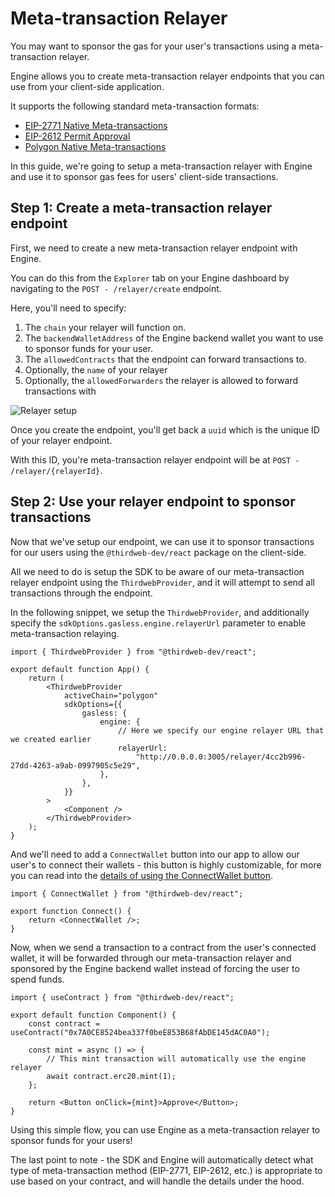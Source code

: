 
# Meta-transaction Relayer

You may want to sponsor the gas for your user's transactions using a meta-transaction relayer.

Engine allows you to create meta-transaction relayer endpoints that you can use from your client-side application.

It supports the following standard meta-transaction formats:

- [EIP-2771 Native Meta-transactions](https://eips.ethereum.org/EIPS/eip-2771)
- [EIP-2612 Permit Approval](https://eips.ethereum.org/EIPS/eip-2612)
- [Polygon Native Meta-transactions](https://wiki.polygon.technology/docs/pos/design/transactions/meta-transactions/meta-transactions/)

In this guide, we're going to setup a meta-transaction relayer with Engine and use it to sponsor gas fees for users' client-side transactions.

## Step 1: Create a meta-transaction relayer endpoint

First, we need to create a new meta-transaction relayer endpoint with Engine.

You can do this from the `Explorer` tab on your Engine dashboard by navigating to the `POST - /relayer/create` endpoint.

Here, you'll need to specify:

1. The `chain` your relayer will function on.
2. The `backendWalletAddress` of the Engine backend wallet you want to use to sponsor funds for your user.
3. The `allowedContracts` that the endpoint can forward transactions to.
4. Optionally, the `name` of your relayer
5. Optionally, the `allowedForwarders` the relayer is allowed to forward transactions with

<Image src={Relayer1} alt="Relayer setup" className="max-w-[600px] mx-auto" />

Once you create the endpoint, you'll get back a `uuid` which is the unique ID of your relayer endpoint.

With this ID, you're meta-transaction relayer endpoint will be at `POST - /relayer/{relayerId}`.

## Step 2: Use your relayer endpoint to sponsor transactions

Now that we've setup our endpoint, we can use it to sponsor transactions for our users using the `@thirdweb-dev/react` package on the client-side.

All we need to do is setup the SDK to be aware of our meta-transaction relayer endpoint using the `ThirdwebProvider`, and it will attempt to send all transactions through the endpoint.

In the following snippet, we setup the `ThirdwebProvider`, and additionally specify the `sdkOptions.gasless.engine.relayerUrl` parameter to enable meta-transaction relaying.

```tsx
import { ThirdwebProvider } from "@thirdweb-dev/react";

export default function App() {
	return (
		<ThirdwebProvider
			activeChain="polygon"
			sdkOptions={{
				gasless: {
					engine: {
						// Here we specify our engine relayer URL that we created earlier
						relayerUrl:
							"http://0.0.0.0:3005/relayer/4cc2b996-27dd-4263-a9ab-0997905c5e29",
					},
				},
			}}
		>
			<Component />
		</ThirdwebProvider>
	);
}
```

And we'll need to add a `ConnectWallet` button into our app to allow our user's to connect their wallets - this button is highly customizable, for more you can read into the [details of using the ConnectWallet button](/connect).

```tsx
import { ConnectWallet } from "@thirdweb-dev/react";

export function Connect() {
	return <ConnectWallet />;
}
```

Now, when we send a transaction to a contract from the user's connected wallet, it will be forwarded through our meta-transaction relayer and sponsored by the Engine backend wallet instead of forcing the user to spend funds.

```tsx
import { useContract } from "@thirdweb-dev/react";

export default function Component() {
	const contract = useContract("0x7A0CE8524bea337f0beE853B68fAbDE145dAC0A0");

	const mint = async () => {
		// This mint transaction will automatically use the engine relayer
		await contract.erc20.mint(1);
	};

	return <Button onClick={mint}>Approve</Button>;
}
```

Using this simple flow, you can use Engine as a meta-transaction relayer to sponsor funds for your users!

The last point to note - the SDK and Engine will automatically detect what type of meta-transaction method (EIP-2771, EIP-2612, etc.) is appropriate to use based on your contract, and will handle the details under the hood.
